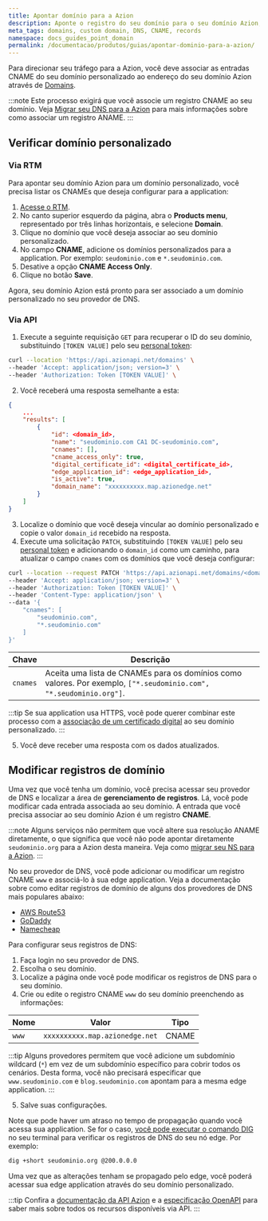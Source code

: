 ```yaml
---
title: Apontar domínio para a Azion
description: Aponte o registro do seu domínio para o seu domínio Azion, garantindo uma experiência de usuário perfeita com sua edge application.
meta_tags: domains, custom domain, DNS, CNAME, records
namespace: docs_guides_point_domain
permalink: /documentacao/produtos/guias/apontar-dominio-para-a-azion/
---
```


Para direcionar seu tráfego para a Azion, você deve associar as entradas CNAME do seu domínio personalizado ao endereço do seu domínio Azion através de [Domains](/documentacao/produtos/edge-application/domains/).

:::note
Este processo exigirá que você associe um registro CNAME ao seu domínio. Veja [Migrar seu DNS para a Azion](/en/documentation/products/guides/migrate-ns-to-azion/) para mais informações sobre como associar um registro ANAME.
:::

## Verificar domínio personalizado

### Via RTM

Para apontar seu domínio Azion para um domínio personalizado, você precisa listar os CNAMEs que deseja configurar para a application:

1. [Acesse o RTM](https://manager.azion.com).
2. No canto superior esquerdo da página, abra o **Products menu**, representado por três linhas horizontais, e selecione **Domain**.
3. Clique no domínio que você deseja associar ao seu domínio personalizado.
4. No campo **CNAME**, adicione os domínios personalizados para a application. Por exemplo: `seudominio.com` e `*.seudominio.com`.
5. Desative a opção **CNAME Access Only**.
6. Clique no botão **Save**.

Agora, seu domínio Azion está pronto para ser associado a um domínio personalizado no seu provedor de DNS.

### Via API

1. Execute a seguinte requisição `GET` para recuperar o ID do seu domínio, substituindo `[TOKEN VALUE]` pelo seu [personal token](/pt-br/documentacao/produtos/guias/personal-tokens/):

```bash
curl --location 'https://api.azionapi.net/domains' \
--header 'Accept: application/json; version=3' \
--header 'Authorization: Token [TOKEN VALUE]' \
```

2. Você receberá uma resposta semelhante a esta:

```json
{
    ...
    "results": [
        {
            "id": <domain_id>,
            "name": "seudominio.com CA1 DC-seudominio.com",
            "cnames": [],
            "cname_access_only": true,
            "digital_certificate_id": <digital_certificate_id>,
            "edge_application_id": <edge_application_id>,
            "is_active": true,
            "domain_name": "xxxxxxxxxx.map.azionedge.net"
        }
    ]
}
```

3. Localize o domínio que você deseja vincular ao domínio personalizado e copie o valor `domain_id` recebido na resposta.
4. Execute uma solicitação `PATCH`, substituindo `[TOKEN VALUE]` pelo seu [personal token](/pt-br/documentacao/produtos/guias/personal-tokens/) e adicionando o `domain_id` como um caminho, para atualizar o campo `cnames` com os domínios que você deseja configurar:

```bash
curl --location --request PATCH 'https://api.azionapi.net/domains/<domain_id>' \
--header 'Accept: application/json; version=3' \
--header 'Authorization: Token [TOKEN VALUE]' \
--header 'Content-Type: application/json' \
--data '{
    "cnames": [
        "seudominio.com",
        "*.seudominio.com"
    ]
}'
```


  | Chave | Descrição |
  | --- | --- |
  | `cnames` | Aceita uma lista de CNAMEs para os domínios como valores. Por exemplo, `["*.seudominio.com", "*.seudominio.org"]`. |

:::tip
Se sua application usa HTTPS, você pode querer combinar este processo com a [associação de um certificado digital](/en/documentation/products/guides/create-a-digital-certificate/) ao seu domínio personalizado.
:::

5. Você deve receber uma resposta com os dados atualizados.

## Modificar registros de domínio

Uma vez que você tenha um domínio, você precisa acessar seu provedor de DNS e localizar a área de **gerenciamento de registros**. Lá, você pode modificar cada entrada associada ao seu domínio. A entrada que você precisa associar ao seu domínio Azion é um registro **CNAME**.

:::note
Alguns serviços não permitem que você altere sua resolução ANAME diretamente, o que significa que você não pode apontar diretamente `seudominio.org` para a Azion desta maneira. Veja como [migrar seu NS para a Azion](/en/documentation/products/guides/migrate-ns-to-azion/).
:::

No seu provedor de DNS, você pode adicionar ou modificar um registro CNAME `www` e associá-lo à sua edge application. Veja a documentação sobre como editar registros de domínio de alguns dos provedores de DNS mais populares abaixo:

- [AWS Route53](https://aws.amazon.com/pt/getting-started/hands-on/get-a-domain/)
- [GoDaddy](https://www.godaddy.com/help/manage-dns-records-680)
- [Namecheap](https://www.namecheap.com/support/knowledgebase/article.aspx/767/10/how-to-change-dns-for-a-domain/)

Para configurar seus registros de DNS:

1. Faça login no seu provedor de DNS.
2. Escolha o seu domínio.
3. Localize a página onde você pode modificar os registros de DNS para o seu domínio.
4. Crie ou edite o registro CNAME `www` do seu domínio preenchendo as informações:

| Nome | Valor | Tipo |
| --- | --- | --- |
| `www` | `xxxxxxxxxx.map.azionedge.net` | CNAME |

:::tip
Alguns provedores permitem que você adicione um subdomínio wildcard (`*`) em vez de um subdomínio específico para cobrir todos os cenários. Desta forma, você não precisará especificar que `www.seudominio.com` e `blog.seudominio.com` apontam para a mesma edge application.
:::

5. Salve suas configurações.

Note que pode haver um atraso no tempo de propagação quando você acessa sua application. Se for o caso, [você pode executar o comando DIG](/pt-br/documentacao/produtos/guias/executar-o-comando-dig/) no seu terminal para verificar os registros de DNS do seu nó edge. Por exemplo:

```bash
dig +short seudominio.org @200.0.0.0
```

Uma vez que as alterações tenham se propagado pelo edge, você poderá acessar sua edge application através do seu domínio personalizado.

:::tip
Confira a [documentação da API Azion](https://api.azion.com/) e a [especificação OpenAPI](https://github.com/aziontech/azionapi-openapi/) para saber mais sobre todos os recursos disponíveis via API.
:::
